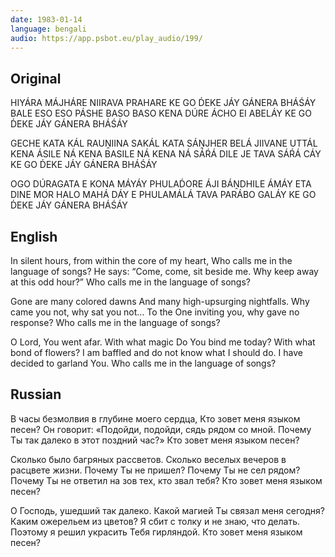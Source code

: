 ```yaml
---
date: 1983-01-14
language: bengali
audio: https://app.psbot.eu/play_audio/199/
---
```


## Original

HIYÁRA MÁJHÁRE NIIRAVA PRAHARE
KE GO D́EKE JÁY GÁNERA BHÁŚÁY
BALE ESO ESO PÁSHE BASO BASO
KENA DÚRE ÁCHO EI ABELÁY
KE GO D́EKE JÁY GÁNERA BHÁŚÁY

GECHE KATA KÁL RAUṊIINA SAKÁL
KATA SÁṊJHER BELÁ JIIVANE UTTÁL
KENA ÁSILE NÁ KENA BASILE NÁ
KENA NÁ SÁŔÁ DILE JE TAVA SÁŔÁ CÁY
KE GO D́EKE JÁY GÁNERA BHÁŚÁY

OGO DÚRAGATA E KONA MÁYÁY
PHULAD́ORE ÁJI BÁṊDHILE ÁMÁY
ETA DINE MOR HALO MAHÁ DÁY
E PHULAMÁLÁ TAVA PARÁBO GALÁY
KE GO D́EKE JÁY GÁNERA BHÁŚÁY

## English

In silent hours, from within the core of my heart,
Who calls me in the language of songs?
He says: “Come, come, sit beside me.
Why keep away at this odd hour?”
Who calls me in the language of songs?

Gone are many colored dawns
And many high-upsurging nightfalls.
Why came you not, why sat you not...
To the One inviting you, why gave no response?
Who calls me in the language of songs?

O Lord, You went afar. With what magic
Do You bind me today? With what bond of flowers?
I am baffled and do not know what I should do.
I have decided to garland You.
Who calls me in the language of songs?

## Russian

В часы безмолвия в глубине моего сердца,
Кто зовет меня языком песен?
Он говорит: «Подойди, подойди, сядь рядом со мной.
Почему Ты так далеко в этот поздний час?»
Кто зовет меня языком песен?

Сколько было багряных рассветов.
Сколько веселых вечеров в расцвете жизни.
Почему Ты не пришел? Почему Ты не сел рядом?
Почему Ты не ответил на зов тех, кто звал тебя?
Кто зовет меня языком песен?

О Господь, ушедший так далеко. Какой магией
Ты связал меня сегодня? Каким ожерельем из цветов?
Я сбит с толку и не знаю, что делать.
Поэтому я решил украсить Тебя гирляндой.
Кто зовет меня языком песен?
